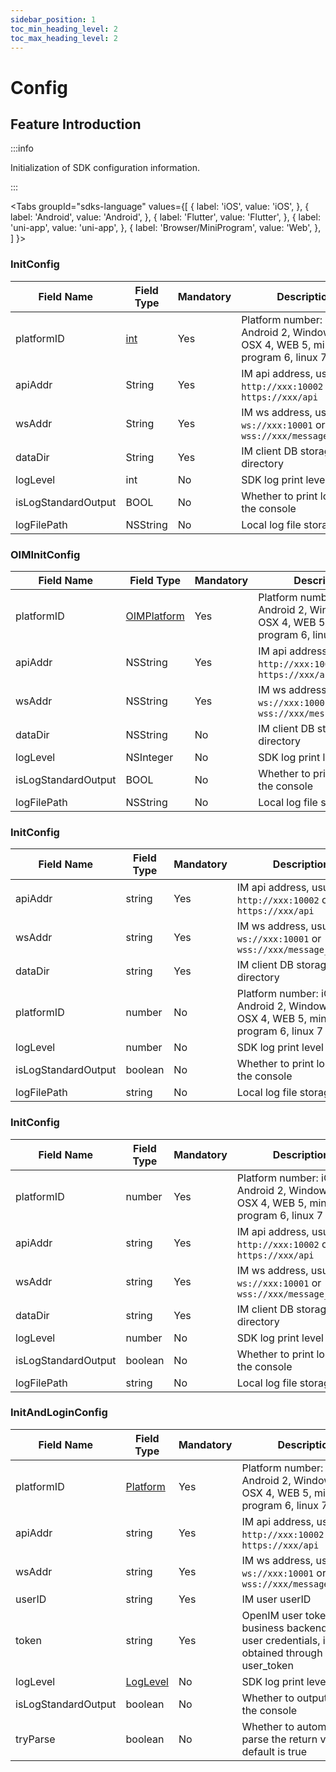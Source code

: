 ```yaml
---
sidebar_position: 1
toc_min_heading_level: 2
toc_max_heading_level: 2
---
```


# Config

## Feature Introduction

:::info

Initialization of SDK configuration information.

:::

<Tabs
groupId="sdks-language"
values={[
{ label: 'iOS', value: 'iOS', },
{ label: 'Android', value: 'Android', },
{ label: 'Flutter', value: 'Flutter', },
{ label: 'uni-app', value: 'uni-app', },
{ label: 'Browser/MiniProgram', value: 'Web', },
]
}>

<TabItem value="Flutter">

### InitConfig

| Field Name            | Field Type  | Mandatory | Description                                                                 |
| ------------------- | --------- | -------- | -------------------------------------------------------------------- |
| platformID          | [int](//enum/platform.mdx) | Yes       | Platform number: iOS 1, Android 2, Windows 3, OSX 4, WEB 5, mini-program 6, linux 7 |
| apiAddr             | String  | Yes       | IM api address, usually `http://xxx:10002` or `https://xxx/api`             |
| wsAddr              | String  | Yes       | IM ws address, usually `ws://xxx:10001` or `wss://xxx/message_gateway`      |
| dataDir             | String  | Yes       | IM client DB storage directory                                                |
| logLevel            | int | No       | SDK log print level                                                     |
| isLogStandardOutput | BOOL      | No       | Whether to print logs to the console                                           |
| logFilePath         | NSString  | No       | Local log file storage path                                             |

</TabItem>

<TabItem value="iOS">

### OIMInitConfig

| Field Name            | Field Type  | Mandatory | Description                                                                 |
| ------------------- | --------- | -------- | -------------------------------------------------------------------- |
| platformID          | [OIMPlatform](//enum/platform.mdx) | Yes       | Platform number: iOS 1, Android 2, Windows 3, OSX 4, WEB 5, mini-program 6, linux 7 |
| apiAddr             | NSString  | Yes       | IM api address, usually `http://xxx:10002` or `https://xxx/api`             |
| wsAddr              | NSString  | Yes       | IM ws address, usually `ws://xxx:10001` or `wss://xxx/message_gateway`      |
| dataDir             | NSString  | No       | IM client DB storage directory                                                |
| logLevel            | NSInteger | No       | SDK log print level                                                     |
| isLogStandardOutput | BOOL      | No       | Whether to print logs to the console                                           |
| logFilePath         | NSString  | No       | Local log file storage path                                             |

</TabItem>

<TabItem value="Android">

### InitConfig

| Field Name            | Field Type  | Mandatory | Description                                                                 |
| ------------------- | --------- | -------- | -------------------------------------------------------------------- |
| apiAddr             | string   | Yes       | IM api address, usually `http://xxx:10002` or `https://xxx/api`             |
| wsAddr              | string   | Yes       | IM ws address, usually `ws://xxx:10001` or `wss://xxx/message_gateway`      |
| dataDir             | string   | Yes       | IM client DB storage directory                                                |
| platformID          | number   | No       | Platform number: iOS 1, Android 2, Windows 3, OSX 4, WEB 5, mini-program 6, linux 7 |
| logLevel            | number   | No       | SDK log print level                                                     |
| isLogStandardOutput | boolean  | No       | Whether to print logs to the console                                           |
| logFilePath         | string   | No       | Local log file storage path                                                 |

</TabItem>

<TabItem value="uni-app">

### InitConfig

| Field Name            | Field Type | Mandatory | Description                                                                 |
| ------------------- | -------- | -------- | -------------------------------------------------------------------- |
| platformID          | number   | Yes       | Platform number: iOS 1, Android 2, Windows 3, OSX 4, WEB 5, mini-program 6, linux 7 |
| apiAddr             | string   | Yes       | IM api address, usually `http://xxx:10002` or `https://xxx/api`             |
| wsAddr              | string   | Yes       | IM ws address, usually `ws://xxx:10001` or `wss://xxx/message_gateway`      |
| dataDir             | string   | Yes       | IM client DB storage directory                                                |
| logLevel            | number   | No       | SDK log print level                                                     |
| isLogStandardOutput | boolean  | No       | Whether to print logs to the console                                           |
| logFilePath         | string   | No       | Local log file storage path                                                 |

</TabItem>

<TabItem value="Web">

### InitAndLoginConfig

| Field Name            | Field Type                                 | Mandatory | Description                                                                 |
| ------------------- | ---------------------------------------- | -------- | -------------------------------------------------------------------- |
| platformID          | [Platform](//enum/platform.mdx) | Yes       | Platform number: iOS 1, Android 2, Windows 3, OSX 4, WEB 5, mini-program 6, linux 7 |
| apiAddr             | string                                   | Yes       | IM api address, usually `http://xxx:10002` or `https://xxx/api`             |
| wsAddr              | string                                   | Yes       | IM ws address, usually `ws://xxx:10001` or `wss://xxx/message_gateway`      |
| userID              | string                                   | Yes       | IM user userID                                                       |
| token               | string                                   | Yes       | OpenIM user token, after business backend verifies user credentials, it is obtained through user_token |
| logLevel            | [LogLevel](//enum/logLevel.mdx) | No       | SDK log print level                                                     |
| isLogStandardOutput | boolean                                  | No       | Whether to output logs to the console                                           |
| tryParse            | boolean                                  | No       | Whether to automatically parse the return value, default is true          |

</TabItem>

</Tabs>